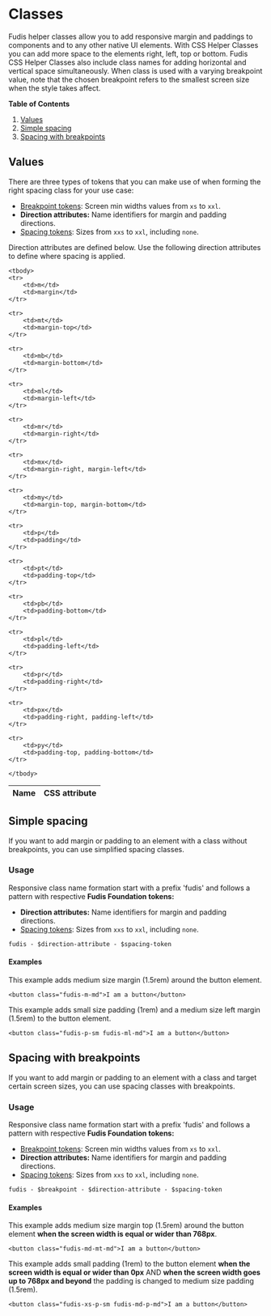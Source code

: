 
<Meta title="Foundations/Spacing/Classes" />

# Classes

Fudis helper classes allow you to add responsive margin and paddings to components and to any other native UI elements. With CSS Helper Classes you can add more space to the elements right, left, top or bottom. Fudis CSS Helper Classes also include class names for adding horizontal and vertical space simultaneously.
When class is used with a varying breakpoint value, note that the chosen breakpoint refers to the smallest screen size when the style takes affect.

**Table of Contents**

1. [Values](#values)
2. [Simple spacing](#simple-spacing)
3. [Spacing with breakpoints](#spacing-with-breakpoints)

## Values

There are three types of tokens that you can make use of when forming the right spacing class for your use case:

- [Breakpoint tokens](/docs/foundations-breakpoints--docs): Screen min widths values from `xs` to `xxl`.
- **Direction attributes:** Name identifiers for margin and padding directions.
- [Spacing tokens](/docs/foundations-spacing-tokens--docs): Sizes from `xxs` to `xxl`, including `none`.

Direction attributes are defined below. Use the following direction attributes to define where spacing is applied.

<table>
    <thead>
    <tr>
        <th>Name</th>
        <th>CSS attribute</th>
    </tr>
    </thead>

    <tbody>
    <tr>
        <td>m</td>
        <td>margin</td>
    </tr>

    <tr>
        <td>mt</td>
        <td>margin-top</td>
    </tr>

    <tr>
        <td>mb</td>
        <td>margin-bottom</td>
    </tr>

    <tr>
        <td>ml</td>
        <td>margin-left</td>
    </tr>

    <tr>
        <td>mr</td>
        <td>margin-right</td>
    </tr>

    <tr>
        <td>mx</td>
        <td>margin-right, margin-left</td>
    </tr>

    <tr>
        <td>my</td>
        <td>margin-top, margin-bottom</td>
    </tr>

    <tr>
        <td>p</td>
        <td>padding</td>
    </tr>

    <tr>
        <td>pt</td>
        <td>padding-top</td>
    </tr>

    <tr>
        <td>pb</td>
        <td>padding-bottom</td>
    </tr>

    <tr>
        <td>pl</td>
        <td>padding-left</td>
    </tr>

    <tr>
        <td>pr</td>
        <td>padding-right</td>
    </tr>

    <tr>
        <td>px</td>
        <td>padding-right, padding-left</td>
    </tr>

    <tr>
        <td>py</td>
        <td>padding-top, padding-bottom</td>
    </tr>

    </tbody>
</table>

## Simple spacing

If you want to add margin or padding to an element with a class without breakpoints, you can use simplified spacing classes.

### Usage

Responsive class name formation start with a prefix 'fudis' and follows a pattern with respective **Fudis Foundation tokens:**<br />

- **Direction attributes:** Name identifiers for margin and padding directions.
- [Spacing tokens](/docs/foundations-spacing-tokens--docs): Sizes from `xxs` to `xxl`, including `none`.

```
fudis - $direction-attribute - $spacing-token
```

#### Examples

This example adds medium size margin (1.5rem) around the button element.
```
<button class="fudis-m-md">I am a button</button>
```

This example adds small size padding (1rem) and a medium size left margin (1.5rem) to the button element.
```
<button class="fudis-p-sm fudis-ml-md">I am a button</button>
```

## Spacing with breakpoints

If you want to add margin or padding to an element with a class and target certain screen sizes, you can use spacing classes with breakpoints.

### Usage

Responsive class name formation start with a prefix 'fudis' and follows a pattern with respective **Fudis Foundation tokens:**<br />

- [Breakpoint tokens](/docs/foundations-breakpoints--docs): Screen min widths values from `xs` to `xxl`.
- **Direction attributes:** Name identifiers for margin and padding directions.
- [Spacing tokens](/docs/foundations-spacing-tokens--docs): Sizes from `xxs` to `xxl`, including `none`.

```
fudis - $breakpoint - $direction-attribute - $spacing-token
```

#### Examples

This example adds medium size margin top (1.5rem) around the button element **when the screen width is equal or wider than 768px**.
```
<button class="fudis-md-mt-md">I am a button</button>
```

This example adds small padding (1rem) to the button element **when the screen width is equal or wider than 0px** AND **when the screen width goes up to 768px and beyond** the padding is changed to medium size padding (1.5rem).
```
<button class="fudis-xs-p-sm fudis-md-p-md">I am a button</button>
```
